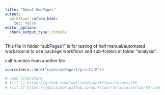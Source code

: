 ---
title: "About SubPages"
output:
  workflowr::wflow_html:
    toc: false
editor_options:
  chunk_output_type: console
---

This file in folder "subPages1" is for testing of half manual/automated workaround
to use package workflowr and sub-folders in folder "analysis".

call function from another file
```{r call_source}
source(here::here("code/subPages1/print1.R"))
```

```{r hidden_comments, include = FALSE}
# used literature
# [lit 1] https://github.com/jdblischak/workflowr/issues/220
# [lit 2] https://jdblischak.github.io/workflowr/articles/wflow-07-common-code.html
```
